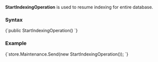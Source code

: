 
**StartIndexingOperation** is used to resume indexing for entire database. 

### Syntax

<TabItem value="start_1" label="start_1">
<CodeBlock language="csharp">
{`public StartIndexingOperation()
`}
</CodeBlock>
</TabItem>

### Example

<TabItem value="start_2" label="start_2">
<CodeBlock language="csharp">
{`store.Maintenance.Send(new StartIndexingOperation());
`}
</CodeBlock>
</TabItem>


